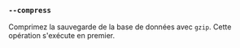 ### `--compress`

Comprimez la sauvegarde de la base de données avec `gzip`.
Cette opération s'exécute en premier.